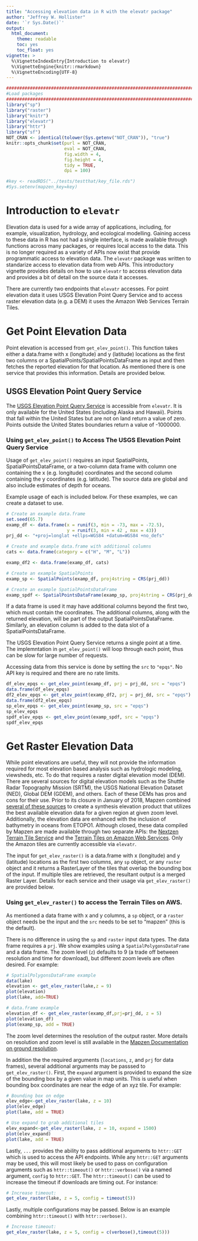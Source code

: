 ---
title: "Accessing elevation data in R with the elevatr package"
author: "Jeffrey W. Hollister"
date: '`r Sys.Date()`'
output:
  html_document:
    theme: readable
    toc: yes
    toc_float: yes
vignette: >
  %\VignetteIndexEntry{Introduction to elevatr} 
  %\VignetteEngine{knitr::rmarkdown} 
  %\VignetteEncoding{UTF-8}
---


```{r setup, include=FALSE, echo=FALSE}
################################################################################
#Load packages
################################################################################
library("sp")
library("raster")
library("knitr")
library("elevatr")
library("httr")
library("sf")
NOT_CRAN <- identical(tolower(Sys.getenv("NOT_CRAN")), "true")
knitr::opts_chunk$set(purl = NOT_CRAN, 
                      eval = NOT_CRAN,
                      fig.width = 4, 
                      fig.height = 4, 
                      tidy = TRUE,
                      dpi = 100)
```

```{r environ, echo=FALSE}
#key <- readRDS("../tests/testthat/key_file.rds")
#Sys.setenv(mapzen_key=key)
```

# Introduction to `elevatr`

Elevation data is used for a wide array of applications, including, for example, visualization, hydrology, and ecological modelling.  Gaining access to these data in R has not had a single interface, is made available through functions across many packages, or requires local access to the data.  This is no longer required as a variety of APIs now exist that provide programmatic access to elevation data.  The `elevatr` package was written to standarize access to elevation data from web APIs.  This introductory vignette provides details on how to use `elevatr` to access elevation data and provides a bit of detail on the source data it accesses.

There are currently two endpoints that `elevatr` accesses.  For point elevation data it uses USGS Elevation Point Query Service and to access raster elevation data (e.g. a DEM) it uses the Amazon Web Services Terrain Tiles.

# Get Point Elevation Data

Point elevation is accessed from `get_elev_point()`.  This function takes either a data.frame with  x (longitude) and y (latitude) locations as the first two columns  or a SpatialPoints/SpatialPointsDataFrame as input and then fetches the reported elevation for that location.  As mentioned there is one service that provides this information.  Details are provided below.

## USGS Elevation Point Query Service 

The [USGS Elevation Point Query Service](http://ned.usgs.gov/epqs/) is accessible from `elevatr`.  It is only available for the United States (including Alaska and Hawaii).  Points that fall within the United States but are not on land return a value of zero.  Points outside the United States boundaries return a value of -1000000.

### Using `get_elev_point()` to Access The USGS Elevation Point Query Service

Usage of `get_elev_point()` requires an input SpatialPoints, SpatialPointsDataFrame, or a two-column data frame with column one containing the x (e.g. longitude) coordinates and the second column containing the y coordinates (e.g. latitude).  The source data are global and also include estimates of depth for oceans.

Example usage of each is included below.  For these examples, we can create a dataset to use.

```{r example_dataframe}
# Create an example data.frame
set.seed(65.7)
examp_df <- data.frame(x = runif(3, min = -73, max = -72.5), 
                       y = runif(3, min = 42 , max = 43))
prj_dd <- "+proj=longlat +ellps=WGS84 +datum=WGS84 +no_defs"

# Create and example data.frame with additional columns
cats <- data.frame(category = c("H", "M", "L"))

examp_df2 <- data.frame(examp_df, cats)

# Create an example SpatialPoints
examp_sp <- SpatialPoints(examp_df, proj4string = CRS(prj_dd))

# Create an example SpatialPointsDataFrame
examp_spdf <- SpatialPointsDataFrame(examp_sp, proj4string = CRS(prj_dd), data = cats )
```

If a data frame is used it may have additional columns beyond the first two, which must contain the coordinates.  The additional columns, along with the returned elevation, will be part of the output SpatialPointsDataFrame.  Similarly, an elevation column is added to the data slot of a SpatialPointsDataFrame.

The USGS Elevation Point Query Service returns a single point at a time.  The implemntation in `get_elev_point()` will loop through each point, thus can be slow for large number of requests.  

Accessing data from this service is done by setting the `src` to `"epqs"`.  No API key is required and there are no rate limits.


```{r}
df_elev_epqs <- get_elev_point(examp_df, prj = prj_dd, src = "epqs")
data.frame(df_elev_epqs)
df2_elev_epqs <- get_elev_point(examp_df2, prj = prj_dd, src = "epqs")
data.frame(df2_elev_epqs)
sp_elev_epqs <- get_elev_point(examp_sp, src = "epqs")
sp_elev_epqs
spdf_elev_epqs <- get_elev_point(examp_spdf, src = "epqs")
spdf_elev_epqs
```

# Get Raster Elevation Data

While point elevations are useful, they will not provide the information required for most elevation based analysis such as hydrologic modeling, viewsheds, etc.  To do that requires a raster digital elevation model (DEM).  There are several sources for digital elevation models such as the Shuttle Radar Topography Mission (SRTM), the USGS National Elevation Dataset (NED), Global DEM (GDEM), and others.  Each of these DEMs has pros and cons for their use.  Prior to its closure in January of 2018, Mapzen combined [several of these sources](https://github.com/tilezen/joerd/blob/master/docs/data-sources.md) to create a synthesis elevation product that utilizes the best available elevation data for a given region at given zoom level.  Additionally, the elevation data are enhanced with the inclusion of bathymetry in oceans from ETOPO1.  Although closed, these data compiled by Mapzen are made available through two separate APIs: the [Nextzen Terrain Tile Service](https://www.nextzen.org#terrain-tiles) and the [Terrain Tiles on Amazon Web Services](https://registry.opendata.aws/terrain-tiles/).  Only the Amazon tiles are currently accessible via `elevatr`.

The input for `get_elev_raster()` is a data.frame with  x (longitude) and y (latitude) locations as the first two columns, any `sp` object, or any `raster` object and it returns a RasterLayer of the tiles that overlap the bounding box of the input.  If multiple tiles are retrieved, the resultant output is a merged Raster Layer.  Details for each service and their usage via `get_elev_raster()` are provided below.

### Using `get_elev_raster()` to access the Terrain Tiles on AWS.

As mentioned a data frame with x and y columns, a `sp` object, or a `raster` object needs be the input and the `src` needs to be set to "mapzen" (this is the default).  

There is no difference in using the `sp` and `raster` input data types.  The data frame requires a `prj`.   We show examples using a `SpatialPolygonsDataFrame` and a data frame.  The zoom level (`z`) defaults to 9 (a trade off between resolution and time for download), but different zoom levels are often desired.  For example:  

```{r get_raster}
# SpatialPolygonsDataFrame example
data(lake)
elevation <- get_elev_raster(lake,z = 9)
plot(elevation)
plot(lake, add=TRUE)

# data.frame example
elevation_df <- get_elev_raster(examp_df,prj=prj_dd, z = 5)
plot(elevation_df)
plot(examp_sp, add = TRUE)
```

The zoom level determines the resolution of the output raster.  More details on resolution and zoom level is still available in the [Mapzen Documentation on ground resolution](https://github.com/tilezen/joerd/blob/master/docs/data-sources.md#what-is-the-ground-resolution).

In addition the the required arguments (`locations`, `z`, and  `prj` for data frames), several additional arguments may be passsed to `get_elev_raster()`.  First, the `expand` argument is provided to expand the size of the bounding box by a given value in map units.  This is useful when bounding box coordinates are near the edge of an xyz tile. For example:

```{r expand}
# Bounding box on edge
elev_edge<-get_elev_raster(lake, z = 10)
plot(elev_edge)
plot(lake, add = TRUE)

# Use expand to grab additional tiles
elev_expand<-get_elev_raster(lake, z = 10, expand = 1500)
plot(elev_expand)
plot(lake, add = TRUE)
```

Lastly, `...` provides the ability to pass additional arguments to `httr::GET` which is used to access the API endpoints.  While any `httr::GET` arguments may be used, this will most likely be used to pass on configuration arguments such as `httr::timeout()` or `httr::verbose()` via a named argument, `config` to `httr::GET`.  The `httr::timeout()` can be used to increase the timeout if downloads are timing out.  For instance:

```{r timeout}
# Increase timeout:
get_elev_raster(lake, z = 5, config = timeout(5))
```

Lastly, multiple configurations may be passed.  Below is an example combining `httr::timeout()` with `httr::verbose()`.

```{r timeout_verbose}
# Increase timeout:
get_elev_raster(lake, z = 5, config = c(verbose(),timeout(5)))
```
